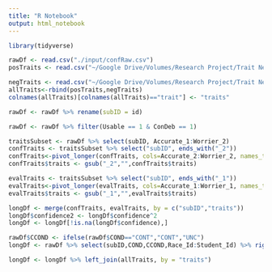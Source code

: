 ```yaml
---
title: "R Notebook"
output: html_notebook
---
```

```r
library(tidyverse)
```


```r
rawDf <- read.csv("./input/confRaw.csv")
posTraits <- read.csv("~/Google Drive/Volumes/Research Project/Trait Network_Behaviral/generating network/output/allPosCents.csv")

negTraits <- read.csv("~/Google Drive/Volumes/Research Project/Trait Network_Behaviral/generating network/output/allNegCents.csv")
allTraits<-rbind(posTraits,negTraits)
colnames(allTraits)[colnames(allTraits)=="trait"] <- "traits"
```

```r
rawDf <- rawDf %>% rename(subID = id)
```

```r
rawDf <- rawDf %>% filter(Usable == 1 & ConDeb == 1)
```


```r
traitsSubset <- rawDf %>% select(subID, Accurate_1:Worrier_2)
confTraits <- traitsSubset %>% select("subID", ends_with("_2"))
confTraits<-pivot_longer(confTraits, cols=Accurate_2:Worrier_2, names_to = c("traits"), values_to = "confidence", names_repair = "unique")
confTraits$traits <- gsub("_2","",confTraits$traits)

evalTraits <- traitsSubset %>% select("subID", ends_with("_1"))
evalTraits<-pivot_longer(evalTraits, cols=Accurate_1:Worrier_1, names_to = c("traits"), values_to = "eval", names_repair = "unique")
evalTraits$traits <- gsub("_1","",evalTraits$traits)

longDf <- merge(confTraits, evalTraits, by = c("subID","traits"))
longDf$confidence2 <- longDf$confidence^2
longDf <- longDf[!is.na(longDf$confidence),]
```

```r
rawDf$CCOND <- ifelse(rawDf$COND=="CONT","CONT","UNC")
longDf <- rawDf %>% select(subID,COND,CCOND,Race_Id:Student_Id) %>% right_join(longDf, by = "subID")

longDf <- longDf %>% left_join(allTraits, by = "traits")
```






